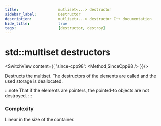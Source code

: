 ```yaml
---
title:					mutliset<...> destructor
sidebar_label:			Destructor
description:			mutliset<...> destructor C++ documentation
hide_title:				true
tags:					[destructor, destroy]
---
```



<!----------------- Codes ---------------------->

<!-- destructors -->


# std::multiset destructors

<SwitchView content={{
		'since-cpp98': <Method_SinceCpp98 />
	}}/>

Destructs the multiset. The destructors of the elements are called and the used storage is deallocated.

:::note
That if the elements are pointers, the pointed-to objects are not destroyed.
:::

### Complexity

Linear in the size of the container.
